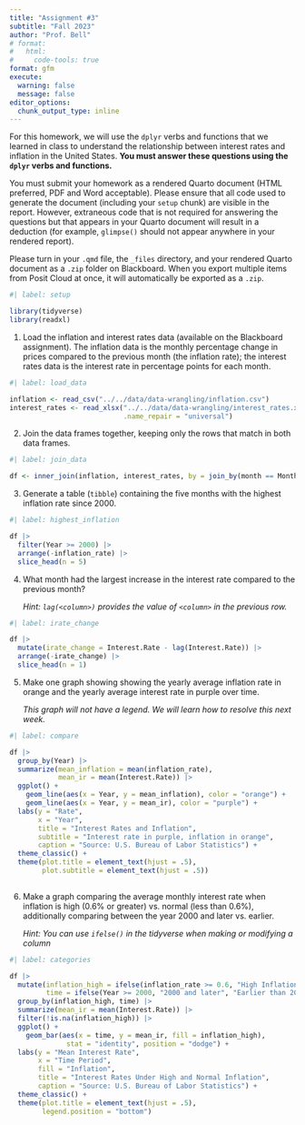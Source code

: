 ```yaml
---
title: "Assignment #3"
subtitle: "Fall 2023"
author: "Prof. Bell"
# format:
#   html:
#     code-tools: true
format: gfm
execute:
  warning: false
  message: false
editor_options: 
  chunk_output_type: inline
---
```


For this homework, we will use the `dplyr` verbs and functions that we learned in class to understand the relationship between interest rates and inflation in the United States. **You must answer these questions using the `dplyr` verbs and functions.**

You must submit your homework as a rendered Quarto document (HTML preferred, PDF and Word acceptable). Please ensure that all code used to generate the document (including your `setup` chunk) are visible in the report. However, extraneous code that is not required for answering the questions but that appears in your Quarto document will result in a deduction (for example, `glimpse()` should not appear anywhere in your rendered report).

Please turn in your `.qmd` file, the `_files` directory, and your rendered Quarto document as a `.zip` folder on Blackboard. When you export multiple items from Posit Cloud at once, it will automatically be exported as a `.zip`.

```r
#| label: setup

library(tidyverse)
library(readxl)
```

1. Load the inflation and interest rates data (available on the Blackboard assignment). The inflation data is the monthly percentage change in prices compared to the previous month (the inflation rate); the interest rates data is the interest rate in percentage points for each month.

```r
#| label: load_data

inflation <- read_csv("../../data/data-wrangling/inflation.csv")
interest_rates <- read_xlsx("../../data/data-wrangling/interest_rates.xlsx",
                            .name_repair = "universal")
```

2. Join the data frames together, keeping only the rows that match in both data frames.

```r
#| label: join_data

df <- inner_join(inflation, interest_rates, by = join_by(month == Month, Year))
```

3. Generate a table (`tibble`) containing the five months with the highest inflation rate since 2000.

```r
#| label: highest_inflation

df |>
  filter(Year >= 2000) |>
  arrange(-inflation_rate) |>
  slice_head(n = 5)
```

4. What month had the largest increase in the interest rate compared to the previous month?

    *Hint: `lag(<column>)` provides the value of `<column>` in the previous row.*
    
```r
#| label: irate_change

df |>
  mutate(irate_change = Interest.Rate - lag(Interest.Rate)) |>
  arrange(-irate_change) |>
  slice_head(n = 1)
```

5. Make one graph showing showing the yearly average inflation rate in orange and the yearly average interest rate in purple over time.

    *This graph will not have a legend. We will learn how to resolve this next week.*

```r
#| label: compare

df |>
  group_by(Year) |>
  summarize(mean_inflation = mean(inflation_rate),
            mean_ir = mean(Interest.Rate)) |>
  ggplot() +
    geom_line(aes(x = Year, y = mean_inflation), color = "orange") +
    geom_line(aes(x = Year, y = mean_ir), color = "purple") +
  labs(y = "Rate",
       x = "Year",
       title = "Interest Rates and Inflation",
       subtitle = "Interest rate in purple, inflation in orange",
       caption = "Source: U.S. Bureau of Labor Statistics") +
  theme_classic() +
  theme(plot.title = element_text(hjust = .5),
        plot.subtitle = element_text(hjust = .5))
  
```

6. Make a graph comparing the average monthly interest rate when inflation is high (0.6% or greater) vs. normal (less than 0.6%), additionally comparing between the year 2000 and later vs. earlier.

    *Hint: You can use `ifelse()` in the tidyverse when making or modifying a column*

```r
#| label: categories

df |>
  mutate(inflation_high = ifelse(inflation_rate >= 0.6, "High Inflation", "Normal Inflation"),
         time = ifelse(Year >= 2000, "2000 and later", "Earlier than 2000")) |>
  group_by(inflation_high, time) |>
  summarize(mean_ir = mean(Interest.Rate)) |>
  filter(!is.na(inflation_high)) |>
  ggplot() +
    geom_bar(aes(x = time, y = mean_ir, fill = inflation_high),
              stat = "identity", position = "dodge") +
  labs(y = "Mean Interest Rate",
       x = "Time Period",
       fill = "Inflation",
       title = "Interest Rates Under High and Normal Inflation",
       caption = "Source: U.S. Bureau of Labor Statistics") +
  theme_classic() +
  theme(plot.title = element_text(hjust = .5),
        legend.position = "bottom")
```
   